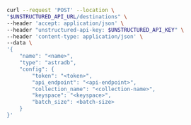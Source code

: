 ```bash REST (Create)
curl --request 'POST' --location \
"$UNSTRUCTURED_API_URL/destinations" \
--header 'accept: application/json' \
--header "unstructured-api-key: $UNSTRUCTURED_API_KEY" \
--header 'content-type: application/json' \
--data \
'{
    "name": "<name>",
    "type": "astradb",
    "config": {
        "token": "<token>",
        "api_endpoint": "<api-endpoint>",
        "collection_name": "<collection-name>",
        "keyspace": "<keyspace>",
        "batch_size": <batch-size>
    }
}'
```